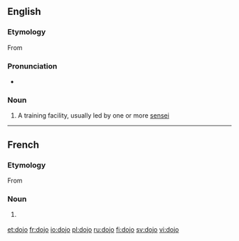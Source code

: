 {{also|dōjō}}
==English==
{{wikipedia}}

===Etymology===
From {{etyl|ja}} {{term|道場|tr=dōjō||place of the way|lang=ja|sc=Jpan}}

===Pronunciation===
* {{a|UK}} {{IPA|/ˈdəʊdʒəʊ/}}

===Noun===
{{en-noun|pl2=dojo}}

# {{martial arts}} A training facility, usually led by one or more [[sensei]]

----

==French==
{{wikipedia|lang=fr}}

===Etymology===
From {{etyl|ja|fr}} {{term|道場|tr=dōjō||place of the way|lang=ja|sc=Jpan}}

===Noun===
{{fr-noun|m}}

# {{martial arts|lang=fr}} {{l|en|dojo}}

[[et:dojo]]
[[fr:dojo]]
[[io:dojo]]
[[pl:dojo]]
[[ru:dojo]]
[[fi:dojo]]
[[sv:dojo]]
[[vi:dojo]]